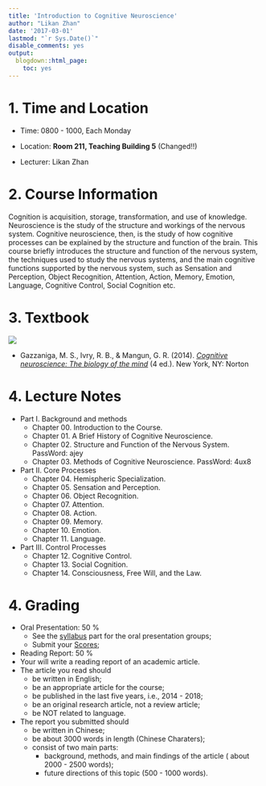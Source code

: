 ```yaml
---
title: 'Introduction to Cognitive Neuroscience'
author: "Likan Zhan"
date: '2017-03-01'
lastmod: "`r Sys.Date()`"
disable_comments: yes
output:
  blogdown::html_page:
    toc: yes
---
```

# 1. Time and Location

- Time: 0800 - 1000, Each Monday

- Location: **Room 211, Teaching Building 5** (Changed!!)

- Lecturer: Likan Zhan

# 2. Course Information

 Cognition is acquisition, storage, transformation, and use of knowledge. Neuroscience is the study of the structure and workings of the nervous system. Cognitive neuroscience, then, is the study of how cognitive processes can be explained by the structure and function of the brain. This course briefly introduces the structure and function of the nervous system, the techniques used to study the nervous systems, and the main cognitive functions supported by the nervous system, such as Sensation and Perception, Object Recognition, Attention, Action, Memory, Emotion, Language, Cognitive Control, Social Cognition etc.

# 3. Textbook

![](CognNeurosci-CoverImage.jpg)

- Gazzaniga, M. S., Ivry, R. B., & Mangun, G. R. (2014). *[Cognitive neuroscience: The biology of the mind](https://www.amazon.com/Cognitive-Neuroscience-Biology-Mind-4th/dp/0393913481/ref=sr_1_1?s=books&ie=UTF8&qid=1489241498&sr=1-1&keywords=Cognitive+neuroscience%3A+The+biology+of+the+mind)* (4 ed.). New York, NY: Norton


# 4. Lecture Notes

- Part I. Background and methods
  - Chapter 00. Introduction to the Course. [<i class="fa fa-file-pdf-o"></i>](https://appendix.likan.info/Introduction-to-Cognitive-Neuroscience/CH.01.pdf)
  - Chapter 01. A Brief History of Cognitive Neuroscience. [<i class="fa fa-file-pdf-o"></i>](https://appendix.likan.info/Introduction-to-Cognitive-Neuroscience/CH.01.pdf)
  - Chapter 02. Structure and Function of the Nervous System. [<i class="fa fa-file-pdf-o"></i>](https://pan.baidu.com/s/1EJezK9NoLhnYFZy1fvJFNQ) PassWord: ajey
  - Chapter 03. Methods of Cognitive Neuroscience. [<i class="fa fa-file-pdf-o"></i>](https://pan.baidu.com/s/1OazdRrMMM8JQ6Q7OEc20RQ) PassWord: 4ux8
- Part II. Core Processes
  - Chapter 04. Hemispheric Specialization. [<i class="fa fa-file-pdf-o"></i>](https://appendix.likan.info/Introduction-to-Cognitive-Neuroscience/CH.04.pdf)
  - Chapter 05. Sensation and Perception.
  - Chapter 06. Object Recognition.
  - Chapter 07. Attention.
  - Chapter 08. Action. <a id="presenters"></a>
  - Chapter 09. Memory.
  - Chapter 10. Emotion.
  - Chapter 11. Language.
- Part III. Control Processes
  - Chapter 12. Cognitive Control.
  - Chapter 13. Social Cognition.
  - Chapter 14. Consciousness, Free Will, and the Law.

# 4. Grading

- Oral Presentation: 50 %
  - See the [syllabus](#presenters) part for the oral presentation groups;
  - Submit your [Scores](https://likan.typeform.com/to/utLhPS);
- Reading Report: 50 %
 - Your will write a reading report of an academic article.
 - The article you read should
     - be written in English;
     - be an appropriate article for the course;
     - be published in the last five years, i.e., 2014 - 2018;
     - be an original research article, not a review article;
     - be NOT related to language.
 - The report you submitted should
     - be written in Chinese;
     - be about 3000 words in length (Chinese Charaters);
     - consist of two main parts:
         - background, methods, and main findings of the article ( about 2000 - 2500 words);
         - future directions of this topic (500 - 1000 words).
